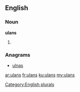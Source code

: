 ==English==

===Noun===
'''ulans'''

# {{plural of|ulan}}

===Anagrams===
* [[ulnas#English|ulnas]]

[[Category:English plurals]]

[[ar:ulans]]
[[fr:ulans]]
[[ku:ulans]]
[[my:ulans]]